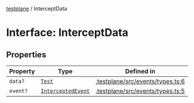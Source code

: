 [testplane](../README.mdx) / InterceptData

# Interface: InterceptData

## Properties

| Property | Type | Defined in |
| ------ | ------ | ------ |
| `data?` | [`Test`](../classes/Test.mdx) | [.testplane/src/events/types.ts:6](https://github.com/gemini-testing/testplane/blob/57d0b182c37e21d8bdf52acbb137a028841767af/src/events/types.ts#L6) |
| `event?` | [`InterceptedEvent`](../type-aliases/InterceptedEvent.mdx) | [.testplane/src/events/types.ts:5](https://github.com/gemini-testing/testplane/blob/57d0b182c37e21d8bdf52acbb137a028841767af/src/events/types.ts#L5) |
